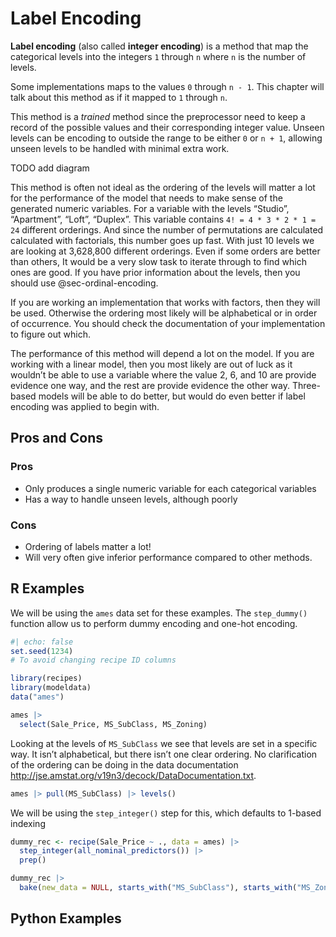 # Label Encoding {#sec-label-encoding}

**Label encoding** (also called **integer encoding**) is a method that map the categorical levels into the integers `1` through `n` where `n` is the number of levels.

::: callout-note
Some implementations maps to the values `0` through `n - 1`. This chapter will talk about this method as if it mapped to `1` through `n`.
:::

This method is a *trained* method since the preprocessor need to keep a record of the possible values and their corresponding integer value. Unseen levels can be encoding to outside the range to be either `0` or `n + 1`, allowing unseen levels to be handled with minimal extra work.

TODO add diagram

This method is often not ideal as the ordering of the levels will matter a lot for the performance of the model that needs to make sense of the generated numeric variables. For a variable with the levels "Studio", "Apartment", "Loft", "Duplex". This variable contains `4! = 4 * 3 * 2 * 1 = 24` different orderings. And since the number of permutations are calculated calculated with factorials, this number goes up fast. With just 10 levels we are looking at 3,628,800 different orderings. Even if some orders are better than others, It would be a very slow task to iterate through to find which ones are good. If you have prior information about the levels, then you should use @sec-ordinal-encoding.

If you are working an implementation that works with factors, then they will be used. Otherwise the ordering most likely will be alphabetical or in order of occurrence. You should check the documentation of your implementation to figure out which.

The performance of this method will depend a lot on the model. If you are working with a linear model, then you most likely are out of luck as it wouldn't be able to use a variable where the value 2, 6, and 10 are provide evidence one way, and the rest are provide evidence the other way. Three-based models will be able to do better, but would do even better if label encoding was applied to begin with.

## Pros and Cons

### Pros

-   Only produces a single numeric variable for each categorical variables
-   Has a way to handle unseen levels, although poorly

### Cons

-   Ordering of labels matter a lot!
-   Will very often give inferior performance compared to other methods.

## R Examples

We will be using the `ames` data set for these examples. The `step_dummy()` function allow us to perform dummy encoding and one-hot encoding.

```r
#| echo: false
set.seed(1234)
# To avoid changing recipe ID columns
```

```r
library(recipes)
library(modeldata)
data("ames")

ames |>
  select(Sale_Price, MS_SubClass, MS_Zoning)
```

Looking at the levels of `MS_SubClass` we see that levels are set in a specific way. It isn't alphabetical, but there isn't one clear ordering. No clarification of the ordering can be doing in the data documentation <http://jse.amstat.org/v19n3/decock/DataDocumentation.txt>.

```r
ames |> pull(MS_SubClass) |> levels()
```

We will be using the `step_integer()` step for this, which defaults to 1-based indexing

```r
dummy_rec <- recipe(Sale_Price ~ ., data = ames) |>
  step_integer(all_nominal_predictors()) |>
  prep()

dummy_rec |>
  bake(new_data = NULL, starts_with("MS_SubClass"), starts_with("MS_Zoning"))
```

## Python Examples
